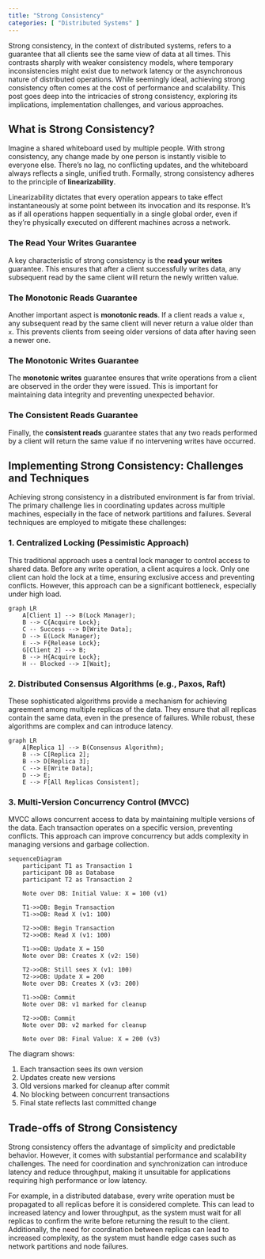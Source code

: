 ```yaml
---
title: "Strong Consistency"
categories: [ "Distributed Systems" ]
---
```


Strong consistency, in the context of distributed systems, refers to a guarantee that all clients see the same view of data at all times. This contrasts sharply with weaker consistency models, where temporary inconsistencies might exist due to network latency or the asynchronous nature of distributed operations. While seemingly ideal, achieving strong consistency often comes at the cost of performance and scalability. This post goes deep into the intricacies of strong consistency, exploring its implications, implementation challenges, and various approaches.

## What is Strong Consistency?

Imagine a shared whiteboard used by multiple people. With strong consistency, any change made by one person is instantly visible to everyone else. There's no lag, no conflicting updates, and the whiteboard always reflects a single, unified truth. Formally, strong consistency adheres to the principle of **linearizability**.

Linearizability dictates that every operation appears to take effect instantaneously at some point between its invocation and its response. It's as if all operations happen sequentially in a single global order, even if they're physically executed on different machines across a network.

### The Read Your Writes Guarantee

A key characteristic of strong consistency is the **read your writes** guarantee. This ensures that after a client successfully writes data, any subsequent read by the same client will return the newly written value.

### The Monotonic Reads Guarantee

Another important aspect is **monotonic reads**. If a client reads a value `x`, any subsequent read by the same client will never return a value older than `x`. This prevents clients from seeing older versions of data after having seen a newer one.

### The Monotonic Writes Guarantee

The **monotonic writes** guarantee ensures that write operations from a client are observed in the order they were issued. This is important for maintaining data integrity and preventing unexpected behavior.

### The Consistent Reads Guarantee

Finally, the **consistent reads** guarantee states that any two reads performed by a client will return the same value if no intervening writes have occurred.

## Implementing Strong Consistency: Challenges and Techniques

Achieving strong consistency in a distributed environment is far from trivial. The primary challenge lies in coordinating updates across multiple machines, especially in the face of network partitions and failures. Several techniques are employed to mitigate these challenges:

### 1. Centralized Locking (Pessimistic Approach)

This traditional approach uses a central lock manager to control access to shared data. Before any write operation, a client acquires a lock. Only one client can hold the lock at a time, ensuring exclusive access and preventing conflicts. However, this approach can be a significant bottleneck, especially under high load.

```mermaid
graph LR
    A[Client 1] --> B(Lock Manager);
    B --> C{Acquire Lock};
    C -- Success --> D[Write Data];
    D --> E(Lock Manager);
    E --> F{Release Lock};
    G[Client 2] --> B;
    B --> H{Acquire Lock};
    H -- Blocked --> I[Wait];
```

### 2. Distributed Consensus Algorithms (e.g., Paxos, Raft)

These sophisticated algorithms provide a mechanism for achieving agreement among multiple replicas of the data. They ensure that all replicas contain the same data, even in the presence of failures. While robust, these algorithms are complex and can introduce latency.

```mermaid
graph LR
    A[Replica 1] --> B(Consensus Algorithm);
    B --> C[Replica 2];
    B --> D[Replica 3];
    C --> E[Write Data];
    D --> E;
    E --> F[All Replicas Consistent];
```

### 3. Multi-Version Concurrency Control (MVCC)

MVCC allows concurrent access to data by maintaining multiple versions of the data. Each transaction operates on a specific version, preventing conflicts. This approach can improve concurrency but adds complexity in managing versions and garbage collection.

```mermaid

sequenceDiagram
    participant T1 as Transaction 1
    participant DB as Database
    participant T2 as Transaction 2
    
    Note over DB: Initial Value: X = 100 (v1)
    
    T1->>DB: Begin Transaction
    T1->>DB: Read X (v1: 100)
    
    T2->>DB: Begin Transaction
    T2->>DB: Read X (v1: 100)
    
    T1->>DB: Update X = 150
    Note over DB: Creates X (v2: 150)
    
    T2->>DB: Still sees X (v1: 100)
    T2->>DB: Update X = 200
    Note over DB: Creates X (v3: 200)
    
    T1->>DB: Commit
    Note over DB: v1 marked for cleanup
    
    T2->>DB: Commit
    Note over DB: v2 marked for cleanup
    
    Note over DB: Final Value: X = 200 (v3)

```

The diagram shows:

1. Each transaction sees its own version
2. Updates create new versions
3. Old versions marked for cleanup after commit
4. No blocking between concurrent transactions
5. Final state reflects last committed change

## Trade-offs of Strong Consistency

Strong consistency offers the advantage of simplicity and predictable behavior. However, it comes with substantial performance and scalability challenges. The need for coordination and synchronization can introduce latency and reduce throughput, making it unsuitable for applications requiring high performance or low latency. 

For example, in a distributed database, every write operation must be propagated to all replicas before it is considered complete. This can lead to increased latency and lower throughput, as the system must wait for all replicas to confirm the write before returning the result to the client. Additionally, the need for coordination between replicas can lead to increased complexity, as the system must handle edge cases such as network partitions and node failures.
